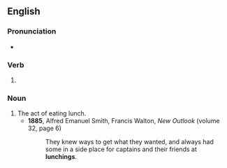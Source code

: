 ==English==

===Pronunciation===
* {{IPA|en|/ˈlʌnt͡ʃɪŋ/}}

===Verb===
{{head|en|verb form}}

# {{present participle of|en|lunch|nocat=1}}

===Noun===
{{en-noun}}

# The act of eating lunch.
#* '''1885''', Alfred Emanuel Smith, Francis Walton, ''New Outlook'' (volume 32, page 6)
#*: They knew ways to get what they wanted, and always had some in a side place for captains and their friends at '''lunchings'''.